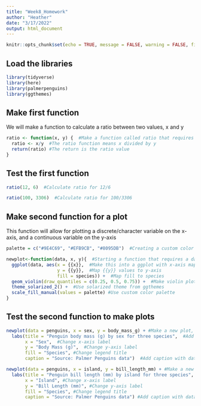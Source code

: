 ```yaml
---
title: "Week8_Homework"
author: "Heather"
date: "3/17/2022"
output: html_document
---
```


```r
knitr::opts_chunk$set(echo = TRUE, message = FALSE, warning = FALSE, fig.path = "../Outputs/")
```

## Load the libraries

```r
library(tidyverse)
library(here)
library(palmerpenguins)
library(ggthemes)
```

## Make first function

We will make a function to calculate a ratio between two values, x and y


```r
ratio <- function(x, y) {  #Make a function called ratio that requires two variables
  ratio <- x/y  #The ratio function means x divided by y
  return(ratio) #The return is the ratio value
}
```

## Test the first function

```r
ratio(12, 6)  #Calculate ratio for 12/6
```


```r
ratio(100, 3306)  #Calculate ratio for 100/3306
```

## Make second function for a plot

This function will allow for plotting a discrete/character variable on the x-axis, and a
continuous variable on the y-axis

```r
palette = c("#9E4C69", "#EFB9CB", "#8095DB")  #Creating a custom color palette

newplot<-function(data, x, y){  #Starting a function that requires a data set and x and y vaules
  ggplot(data, aes(x = {{x}},  #Make this into a ggplot with x-axis mapped to {{x}} values
                   y = {{y}},  #Map {{y}} values to y-axis
                   fill = species)) +  #Map fill to species
  geom_violin(draw_quantiles = c(0.25, 0.5, 0.75)) +  #Make violin plot with quantiles
  theme_solarized_2() +  #Use solarized theme from ggthemes
  scale_fill_manual(values = palette) #Use custom color palette
}

```

## Test the second function to make plots

```r
newplot(data = penguins, x = sex, y = body_mass_g) + #Make a new plot, chose data, x values, and y values
  labs(title = "Penguin body mass (g) by sex for three species",  #Add title
       x = "Sex",  #Change x-axis label
       y = "Body Mass (g)",  #Change y-axis label
       fill = "Species", #Change legend title
       caption = "Source: Palmer Penguins data")  #Add caption with data source

```


```r
newplot(data = penguins, x = island, y = bill_length_mm) + #Make a new plot, chose data, x values, and y values
  labs(title = "Penguin bill length (mm) by island for three species", #Add title
       x = "Island", #Change x-axis label
       y = "Bill Length (mm)", #Change y-axis label
       fill = "Species", #Change legend title
       caption = "Source: Palmer Penguins data") #Add caption with data source
```

